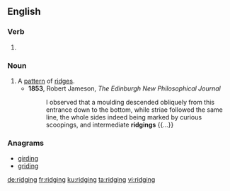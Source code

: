 ==English==

===Verb===
{{head|en|present participle}}

# {{present participle of|ridge|lang=en}}

===Noun===
{{en-noun}}

# A [[pattern]] of [[ridge]]s.
#* '''1853''', Robert Jameson, ''The Edinburgh New Philosophical Journal''
#*: I observed that a moulding descended obliquely from this entrance down to the bottom, while striae followed the same line, the whole sides indeed being marked by curious scoopings, and intermediate '''ridgings''' {{...}}

===Anagrams===
* [[girding#English|girding]]
* [[griding#English|griding]]

[[de:ridging]]
[[fr:ridging]]
[[ku:ridging]]
[[ta:ridging]]
[[vi:ridging]]